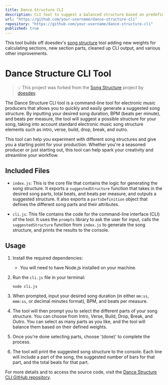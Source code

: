 ```yaml
---
title: Dance Structure CLI
description: CLI tool to suggest a balanced structure based on predefined dance music song sections and your desired duration, BPM, and time signature.
url: "https://github.com/your-username/dance-structure-cli"
repository: "https://github.com/your-username/dance-structure-cli"
published: true
---
```


This tool builds off doesdev's [song structure](https://github.com/doesdev/song-structure/) tool adding new weights for calculating sections, new section parts, cleaned up CLI output, and various other improvements. 

# Dance Structure CLI Tool

> 💡 This project was forked from the [Song Structure](https://github.com/doesdev/song-structure) project by [doesdev](https://github.com/doesdev).

The Dance Structure CLI tool is a command-line tool for electronic music producers that allows you to quickly and easily generate a suggested song structure. By inputting your desired song duration, BPM (beats per minute), and beats per measure, the tool will suggest a possible structure for your song, taking into account standard electronic music song structure elements such as intro, verse, build, drop, break, and outro.

This tool can help you experiment with different song structures and give you a starting point for your production. Whether you're a seasoned producer or just starting out, this tool can help spark your creativity and streamline your workflow.

## Included Files

- `index.js`: This is the core file that contains the logic for generating the song structure. It exports a `suggestedStructure` function that takes in the desired song parts, total beats, and beats per measure, and outputs a suggested structure. It also exports a `partsDefinition` object that defines the different song parts and their attributes.

- `cli.js`: This file contains the code for the command-line interface (CLI) of the tool. It uses the `prompts` library to ask the user for input, calls the `suggestedStructure` function from `index.js` to generate the song structure, and prints the results to the console.

## Usage

1. Install the required dependencies:

   - You will need to have Node.js installed on your machine.

2. Run the `cli.js` file in your terminal:

   ```
   node cli.js
   ```

3. When prompted, input your desired song duration (in either `mm:ss`, `mmm:ss`, or decimal minutes format), BPM, and beats per measure. 

4. The tool will then prompt you to select the different parts of your song structure. You can choose from Intro, Verse, Build, Drop, Break, and Outro. You can select as many parts as you like, and the tool will balance them based on their defined weights.

5. Once you're done selecting parts, choose '(done)' to complete the process.

6. The tool will print the suggested song structure to the console. Each line will include a part of the song, the suggested number of bars for that part, and the total beats for that part.


For more details and to access the source code, visit the [Dance Structure CLI GitHub repository](https://github.com/itsbrex/dance-structure-cli).